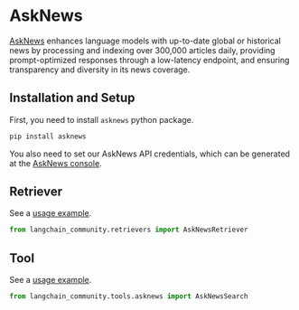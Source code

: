 # AskNews

[AskNews](https://asknews.app/) enhances language models with up-to-date global or historical news
by processing and indexing over 300,000 articles daily, providing prompt-optimized responses
through a low-latency endpoint, and ensuring transparency and diversity in its news coverage.

## Installation and Setup

First, you need to install `asknews` python package.

```bash
pip install asknews
```

You also need to set our AskNews API credentials, which can be generated at
the [AskNews console](https://my.asknews.app/).


## Retriever

See a [usage example](/oss/integrations/retrievers/asknews).

```python
from langchain_community.retrievers import AskNewsRetriever
```

## Tool

See a [usage example](/oss/integrations/tools/asknews).

```python
from langchain_community.tools.asknews import AskNewsSearch
```
